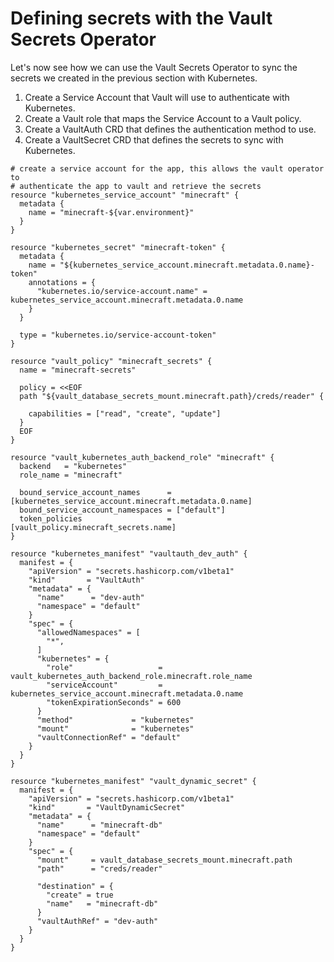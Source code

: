 # Defining secrets with the Vault Secrets Operator

Let's now see how we can use the Vault Secrets Operator to sync the secrets
we created in the previous section with Kubernetes.

1. Create a Service Account that Vault will use to authenticate with Kubernetes.
2. Create a Vault role that maps the Service Account to a Vault policy.
3. Create a VaultAuth CRD that defines the authentication method to use.
4. Create a VaultSecret CRD that defines the secrets to sync with Kubernetes. 

```hcl
# create a service account for the app, this allows the vault operator to 
# authenticate the app to vault and retrieve the secrets
resource "kubernetes_service_account" "minecraft" {
  metadata {
    name = "minecraft-${var.environment}"
  }
}
```

```hcl
resource "kubernetes_secret" "minecraft-token" {
  metadata {
    name = "${kubernetes_service_account.minecraft.metadata.0.name}-token"
    annotations = {
      "kubernetes.io/service-account.name" = kubernetes_service_account.minecraft.metadata.0.name
    }
  }

  type = "kubernetes.io/service-account-token"
}
```

```hcl
resource "vault_policy" "minecraft_secrets" {
  name = "minecraft-secrets"

  policy = <<EOF
  path "${vault_database_secrets_mount.minecraft.path}/creds/reader" {

    capabilities = ["read", "create", "update"]
  }
  EOF
}
```

```hcl
resource "vault_kubernetes_auth_backend_role" "minecraft" {
  backend   = "kubernetes"
  role_name = "minecraft"

  bound_service_account_names      = [kubernetes_service_account.minecraft.metadata.0.name]
  bound_service_account_namespaces = ["default"]
  token_policies                   = [vault_policy.minecraft_secrets.name]
}
```

```hcl
resource "kubernetes_manifest" "vaultauth_dev_auth" {
  manifest = {
    "apiVersion" = "secrets.hashicorp.com/v1beta1"
    "kind"       = "VaultAuth"
    "metadata" = {
      "name"      = "dev-auth"
      "namespace" = "default"
    }
    "spec" = {
      "allowedNamespaces" = [
        "*",
      ]
      "kubernetes" = {
        "role"                   = vault_kubernetes_auth_backend_role.minecraft.role_name
        "serviceAccount"         = kubernetes_service_account.minecraft.metadata.0.name
        "tokenExpirationSeconds" = 600
      }
      "method"             = "kubernetes"
      "mount"              = "kubernetes"
      "vaultConnectionRef" = "default"
    }
  }
}
```

```hcl
resource "kubernetes_manifest" "vault_dynamic_secret" {
  manifest = {
    "apiVersion" = "secrets.hashicorp.com/v1beta1"
    "kind"       = "VaultDynamicSecret"
    "metadata" = {
      "name"      = "minecraft-db"
      "namespace" = "default"
    }
    "spec" = {
      "mount"     = vault_database_secrets_mount.minecraft.path
      "path"      = "creds/reader"

      "destination" = {
        "create" = true
        "name"   = "minecraft-db"
      }
      "vaultAuthRef" = "dev-auth"
    }
  }
}
```